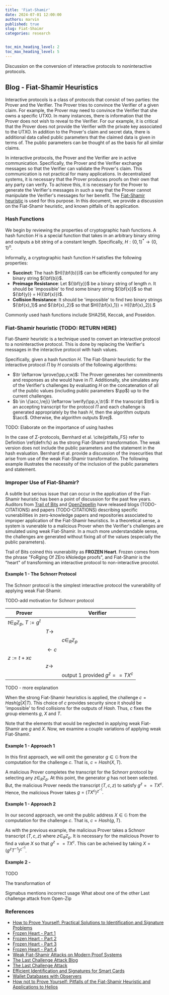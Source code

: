 ```yaml
---
title: 'Fiat-Shamir'
date: 2024-07-01 12:00:00
authors: marvin
published: true
slug: Fiat-Shaimr
categories: research


toc_min_heading_level: 2
toc_max_heading_level: 5
---
```


Discussion on the conversion of interactive protocols to noninteractive protocols.
<!--truncate-->

## Blog - Fiat-Shamir Heuristics

Interactive protocols is a class of protocols that consist of two parties: the Prover and the Verifier.
The Prover tries to convince the Verifier of a given claim.
For example, the Prover may need to convince the Verifier that she owns a specific UTXO.
In many instances, there is information that the Prover does not wish to reveal to the Verifier.
For our example, it is critical that the Prover does not provide the Verifier with the private key associated to the UTXO.
In addition to the Prover's claim and secret data, there is additional data called public parameters that the claimed data is given in terms of.
The public parameters can be thought of as the basis for all similar claims.

In interactive protocols, the Prover and the Verifier are in active communication.
Specifically, the Prover and the Verifier exchange messages so that the Verifier can validate the Prover's claim.
This communication is not practical for many applications.
In decentralized systems, it is necessary that the Prover produces proofs on their own that any party can verify.
To achieve this, it is necessary for the Prover to generate the Verifier's messages in such a way that the Prover cannot manipulate the Verifier's messages for her benefit.
The [Fiat-Shamir heuristic](https://dl.acm.org/doi/10.5555/36664.36676) is used for this purpose.
In this document, we provide a discussion on the Fiat-Shamir heuristic, and known pitfalls of its application.

### Hash Functions
We begin by reviewing the properties of cryptographic hash functions.
A hash function $H$ is a special function that takes in an arbitrary binary string and outputs a bit string of a constant length.
Specifically,
$H : \{0,1\}^* \rightarrow \{0,1\}^n$.

Informally, a cryptographic hash function $H$ satisfies the following properties:
- **Succinct**: The hash $H({\bf{b}})$ can be efficiently computed for any binary string ${\bf{b}}$.
- **Preimage Resistance**: Let ${\bf{y}}$ be a binary string of length $n$.
    It should be 'impossible' to find some binary string ${\bf{x}}$ so that ${\bf{y}} = H({\bf{x}})$. 
- **Collision Resistance**: It should be 'impossible' to find two binary strings ${\bf{x}_1}$ and ${\bf{x}_2}$ so that $H({\bf{x}_1}) = H({\bf{x}_2}).$

Commonly used hash functions include SHA256, Keccak, and Poseidon.

### Fiat-Shamir heuristic (TODO: RETURN HERE)
Fiat-Shamir heuristic is a technique used to convert an interactive protocol to a noninteractive protocol.
This is done by replacing the Verifier's messages in the interactive protocol with hash values.

Specifically, given a hash function $H$.
The Fiat-Shamir heuristic for the interactive protocol $\Pi$ by $H$ consists of the following algorithms:
- $\tr \leftarrow \prove(\pp,x;w)$:
    The Prover generates her commitments and responses as she would have in $\Pi$.
    Additionally, she simulates any of the Verifier's challenges by evaluating $H$ on the concatenation of all of the public values  (including public parameters $\pp$) up to the current challenges.
- $b \in \{\acc,\rej\} \leftarrow \verify(\pp,x,\tr)$: 
    If the transcript $\tr$ is an accepting transcript for the protocol $\Pi$ and each challenge is generated appropriately by the hash $H$, then the algorithm outputs $\acc$.
    Otherwise, the algorithm outputs $\rej$.


TODO: Elaborate on the importance of using hashes

In the case of $\Sigma$-protocols,
Bernhard et al. \cite{pitfalls_FS} refer to
Definition \ref{defn:fs} as the strong Fiat-Shamir transformation. The weak version does not include the public parameters and the statement in the hash evaluation. Bernhard et al. provide a discussion of the insecurities that arise from use of the weak Fiat-Shamir transformation. 
The following example illustrates the necessity of the inclusion of the public parameters and statement.

### Improper Use of Fiat-Shamir?

A subtle but serious issue that can occur in the application of the Fiat-Shamir heuristic has been a point of discussion for the past few years.
Auditors from [Trail of Bits](https://www.trailofbits.com/) and [OpenZepellin](https://www.openzeppelin.com/) have released blogs (TODO-CITATIONS) and papers (TODO-CITATIONS) describing specific vunerabilities in zero-knowledge papers and repositories associated to improper application of the Fiat-Shamir heuristics.
In a theoretical sense, a system is vunerable to a malicious Prover when the Verifier's challenges are simulated using weak Fiat-Shamir.
In a much more understandable sense, the challenges are generated without fixing all of the values (especially the public parameters).

Trail of Bits coined this vunerability as **FROZEN Heart**.
Frozen comes from the phrase "FoRging Of ZEro kNoledge proofs",
and Fiat-Shamir is the "heart" of transforming an interactive protocol to non-interactive procotol.

#### Example 1 - The Schnorr Protocol
The Schnorr protocol is the simplest interactive protocol the vunerability of applying weak Fiat-Shamir.

TODO-add motivation for Schnorr protocol

|Prover| | Verifier|
|----|----|----|
|$t \in_R \mathbb{Z}_p$, $T := g^t$|    |    |
|    | $T \rightarrow$| |
|  |  | $c \in_R \mathbb{Z}_p$|
|  | $\leftarrow c$ |
| $z := t + xc$ | | |
| | $z \rightarrow$ | |
| | | output 1 provided $g^z == T X^c$|

TODO - more explanation

When the strong Fiat-Shamir heuristics is applied,
the challenge $c = Hash(g|X|T)$.
This choice of $c$ provides security since it should be 'impossible' to find collisions for the outputs of $Hash$.
Thus, $c$ fixes the group elements $g$, $X$ and $T$.

Note that the elements that would be neglected in applying weak Fiat-Shamir are $g$ and $X$.
Now, we examine a couple variations of applying weak Fiat-Shamir.

#### Example 1 - Approach 1
In this first approach, we will omit the generator $g \in \mathbb{G}$ from the computation for the challenge $c$.
That is, $c = Hash(X,T)$.

A malicious Prover completes the transcript for the Schnorr protocol by selecting any $z \in_R \mathbb{Z}_p$.
At this point, the generator $g$ has not been selected.
But, the malicious Prover needs the transcript $(T,c,z)$ to satisfy $g^z == TX^c$.
Hence, the malicious Prover takes $g = (TX^c)^{z^{-1}}.$

#### Example 1 - Approach 2
In our second approach, we omit the public address $X \in \mathbb{G}$ from the computation for the challenge $c$.
That is, $c = Hash(g,T)$.

As with the previous example, the malicious Prover takes a Schnorr transcript $(T,c,z)$ where $z \in_R \mathbb{Z}_p$.
It is necessary for the malicious Prover to find a value $X$ so that $g^z == TX^c$.
This can be acheived by taking $X = (g^z T^{-1})^{c^{-1}}$.

#### Example 2 - 
TODO

The transformation of 

Sigmabus mentions incorrect usage
What about one of the other 
Last challenge attack from Open-Zip

### References
- [How to Prove Yourself: Practical Solutions to Identification and Signature Problems](https://dl.acm.org/doi/10.5555/36664.36676)
- [Frozen Heart - Part 1](https://blog.trailofbits.com/2022/04/13/part-1-coordinated-disclosure-of-vulnerabilities-affecting-girault-bulletproofs-and-plonk/)
- [Frozen Heart - Part 2](https://blog.trailofbits.com/2022/04/14/the-frozen-heart-vulnerability-in-giraults-proof-of-knowledge/)
- [Frozen Heart - Part 3](https://blog.trailofbits.com/2022/04/15/the-frozen-heart-vulnerability-in-bulletproofs/)
- [Frozen Heart - Part 4](https://blog.trailofbits.com/2022/04/18/the-frozen-heart-vulnerability-in-plonk/)
- [Weak Fiat-Shamir Attacks on Modern Proof Systems](https://eprint.iacr.org/2023/691)
- [The Last Challenge Attack Blog](https://blog.openzeppelin.com/the-last-challenge-attack)
- [The Last Challenge Attack](https://eprint.iacr.org/2024/398)
- [Efficient Identification and Signatures for Smart Cards](https://link.springer.com/chapter/10.1007/0-387-34805-0_22)
- [Wallet Databases with Observers](https://link.springer.com/content/pdf/10.1007/3-540-48071-4_7.pdf)
- [How not to Prove Yourself: Pitfalls of the Fiat-Shamir Heuristic and Applications to Helios](https://eprint.iacr.org/2016/771.pdf)
